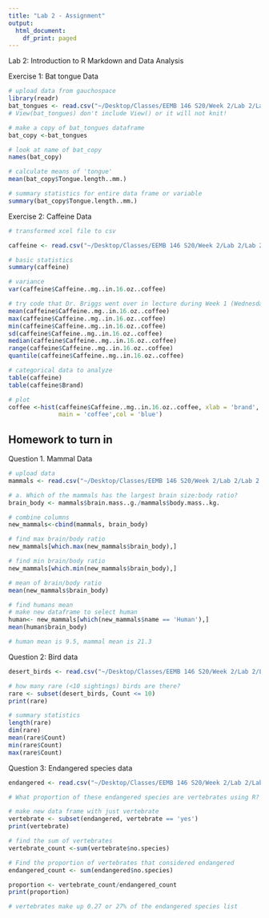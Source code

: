 ```yaml
---
title: "Lab 2 - Assignment"
output:
  html_document:
    df_print: paged
---
```


Lab 2: Introduction to R Markdown and Data Analysis

Exercise 1: Bat tongue Data
```r
# upload data from gauchospace
library(readr)
bat_tongues <- read.csv("~/Desktop/Classes/EEMB 146 S20/Week 2/Lab 2/Lab 2 Files/battongues.csv")
# View(bat_tongues) don't include View() or it will not knit!

# make a copy of bat_tongues dataframe
bat_copy <-bat_tongues

# look at name of bat_copy
names(bat_copy)

# calculate means of 'tongue'
mean(bat_copy$Tongue.length..mm.)

# summary statistics for entire data frame or variable
summary(bat_copy$Tongue.length..mm.)

```

Exercise 2: Caffeine Data
```r
# transformed xcel file to csv

caffeine <- read.csv("~/Desktop/Classes/EEMB 146 S20/Week 2/Lab 2/Lab 2 Files/caffeine.csv")

# basic statistics
summary(caffeine)

# variance
var(caffeine$Caffeine..mg..in.16.oz..coffee)

# try code that Dr. Briggs went over in lecture during Week 1 (Wednesday)
mean(caffeine$Caffeine..mg..in.16.oz..coffee)
max(caffeine$Caffeine..mg..in.16.oz..coffee)
min(caffeine$Caffeine..mg..in.16.oz..coffee)
sd(caffeine$Caffeine..mg..in.16.oz..coffee)
median(caffeine$Caffeine..mg..in.16.oz..coffee)
range(caffeine$Caffeine..mg..in.16.oz..coffee)
quantile(caffeine$Caffeine..mg..in.16.oz..coffee)

# categorical data to analyze 
table(caffeine)
table(caffeine$Brand)

# plot 
coffee <-hist(caffeine$Caffeine..mg..in.16.oz..coffee, xlab = 'brand', ylab = 'caffeine',
              main = 'coffee',col = 'blue') 

```

## Homework to turn in 

Question 1. Mammal Data
```r
# upload data
mammals <- read.csv("~/Desktop/Classes/EEMB 146 S20/Week 2/Lab 2/Lab 2 Files/mammals.csv")

# a. Which of the mammals has the largest brain size:body ratio?
brain_body <- mammals$brain.mass..g./mammals$body.mass..kg.

# combine columns
new_mammals<-cbind(mammals, brain_body)

# find max brain/body ratio
new_mammals[which.max(new_mammals$brain_body),]

# find min brain/body ratio
new_mammals[which.min(new_mammals$brain_body),]

# mean of brain/body ratio
mean(new_mammals$brain_body)

# find humans mean
# make new dataframe to select human
human<- new_mammals[which(new_mammals$name == 'Human'),]
mean(human$brain_body)

# human mean is 9.5, mammal mean is 21.3
```

Question 2: Bird data
```r
desert_birds <- read.csv("~/Desktop/Classes/EEMB 146 S20/Week 2/Lab 2/Lab 2 Files/desert_birds.csv")

# how many rare (<10 sightings) birds are there?
rare <- subset(desert_birds, Count <= 10)
print(rare)

# summary statistics
length(rare)
dim(rare)
mean(rare$Count)
min(rare$Count)
max(rare$Count)

```

Question 3: Endangered species data
```r
endangered <- read.csv("~/Desktop/Classes/EEMB 146 S20/Week 2/Lab 2/Lab 2 Files/endangered.csv")

# What proportion of these endangered species are vertebrates using R?

# make new data frame with just vertebrate
vertebrate <- subset(endangered, vertebrate == 'yes')
print(vertebrate)

# find the sum of vertebrates
vertebrate_count <-sum(vertebrate$no.species)

# Find the proportion of vertebrates that considered endangered 
endangered_count <- sum(endangered$no.species)

proportion <- vertebrate_count/endangered_count
print(proportion)

# vertebrates make up 0.27 or 27% of the endangered species list
```

